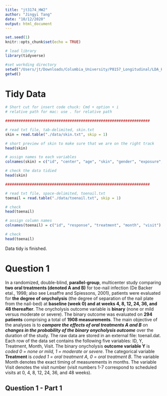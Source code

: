 ```yaml
---
title: "jt3174_HW2"
author: "Jingyi Tang"
date: "10/12/2020"
output: html_document
---
```


```r

set.seed(1)
knitr::opts_chunk$set(echo = TRUE)

# load library
library(tidyverse)

#set workding directory
setwd("/Users/jt/Downloads/Columbia_University/P8157_Longitudinal/LDA_HW2")
getwd()

```

# Tidy Data

```r

# Short cut for insert code chuck: Cmd + option + i
# relative path for mac: use . for relative path

#################################################################

# read txt file, tab-delimited, skin.txt
skin = read.table("./data/skin.txt", skip = 1)

# short preview of skin to make sure that we are on the right track
head(skin)

# assign names to each variables
colnames(skin) = c("id", "center", "age", "skin", "gender", "exposure", "y", "treatment", "year")

# check the data tidied
head(skin)

#################################################################

# read txt file, space-delimited, toenail.txt
toenail = read.table("./data/toenail.txt", skip = 1)

# check
head(toenail)

# assign column names
colnames(toenail) = c("id", "response", "treatment", "month", "visit")

# check
head(toenail)

```

Data tidy is finished.

# Question 1

In a randomized, double-blind, __parallel-group__, multicenter study comparing __two oral treatments (denoted A and B)__ for toe-nail infection (De Backer etal., 1998; also see Lesaffre and Spiessons, 2001), patients were evaluated for __the degree of onycholysis__ (the degree of separation of the nail plate from the nail-bed) at __baseline (week 0) and at weeks 4, 8, 12, 24, 36, and 48 thereafter__. The onycholysis outcome variable is __binary__ (none or mild versus moderate or severe). The binary outcome was evaluated on __294 patients__ comprising a total of __1908 measurements__. The main objective of the analyses is to *__compare the effects of oral treatments A and B__* on *__changes in the probability of the binary onycholysis outcome__* over the duration of the study. The raw data are stored in an external file: toenail.dat. Each row of the data set contains the following five variables: ID, Y, Treatment, Month, Visit. The binary onycholysis __outcome variable Y__ is _coded 0 = none or mild, 1 = moderate or severe_. The categorical variable __Treatment__ is _coded 1 = oral treatment A, 0 = oral treatment B_.
The variable Month denotes the exact timing of measurements in months. The variable Visit denotes the visit number (visit numbers 1-7 correspond to scheduled visits at 0, 4, 8, 12, 24, 36, and 48 weeks).

## Question 1 - Part 1

